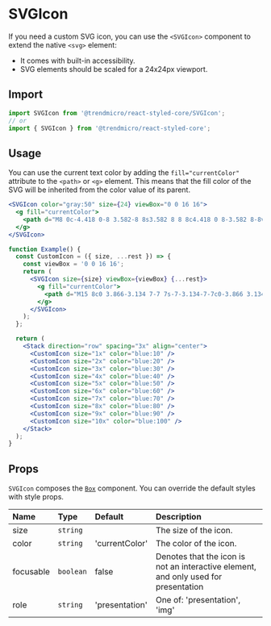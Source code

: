 # SVGIcon

If you need a custom SVG icon, you can use the `<SVGIcon>` component to extend the native `<svg>` element:

* It comes with built-in accessibility.
* SVG elements should be scaled for a 24x24px viewport.

## Import

```js
import SVGIcon from '@trendmicro/react-styled-core/SVGIcon';
// or
import { SVGIcon } from '@trendmicro/react-styled-core';
```

## Usage

You can use the current text color by adding the `fill="currentColor"` attribute to the `<path>` or `<g>` element. This means that the fill color of the SVG will be inherited from the color value of its parent.

```jsx
<SVGIcon color="gray:50" size={24} viewBox="0 0 16 16">
  <g fill="currentColor">
    <path d="M8 0c-4.418 0-8 3.582-8 8s3.582 8 8 8c4.418 0 8-3.582 8-8v0c0-4.418-3.582-8-8-8v0zM11 12l-3-3-3 3-1.060-1.060 3.060-2.94-3-3 1.060-1.070 2.94 2.95 2.94-2.94 1.060 1.060-2.89 3 3 3z" />
  </g>
</SVGIcon>
```

```jsx
function Example() {
  const CustomIcon = ({ size, ...rest }) => {
    const viewBox = '0 0 16 16';
    return (
      <SVGIcon size={size} viewBox={viewBox} {...rest}>
        <g fill="currentColor">
          <path d="M15 8c0 3.866-3.134 7-7 7s-7-3.134-7-7c0-3.866 3.134-7 7-7v0c3.866 0 7 3.134 7 7v0z" />
        </g>
      </SVGIcon>
    );
  };

  return (
    <Stack direction="row" spacing="3x" align="center">
      <CustomIcon size="1x" color="blue:10" />
      <CustomIcon size="2x" color="blue:20" />
      <CustomIcon size="3x" color="blue:30" />
      <CustomIcon size="4x" color="blue:40" />
      <CustomIcon size="5x" color="blue:50" />
      <CustomIcon size="6x" color="blue:60" />
      <CustomIcon size="7x" color="blue:70" />
      <CustomIcon size="8x" color="blue:80" />
      <CustomIcon size="9x" color="blue:90" />
      <CustomIcon size="10x" color="blue:100" />
    </Stack>
  );
}
```

## Props

`SVGIcon` composes the [`Box`](./box) component. You can override the default styles with style props.

| Name | Type | Default | Description |
| :--- | :--- | :------ | :---------- |
| size | `string` | | The size of the icon. |
| color | `string` | 'currentColor' | The color of the icon. |
| focusable | `boolean` | false | Denotes that the icon is not an interactive element, and only used for presentation |
| role | `string` | 'presentation' | One of: 'presentation', 'img' |
